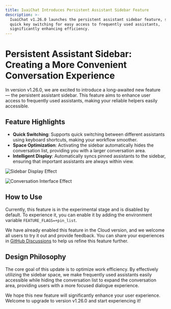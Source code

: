 ```yaml
---
title: IuaiChat Introduces Persistent Assistant Sidebar Feature
description: >-
  IuaiChat v1.26.0 launches the persistent assistant sidebar feature, supporting
  quick key switching for easy access to frequently used assistants,
  significantly enhancing efficiency.
---
```


# Persistent Assistant Sidebar: Creating a More Convenient Conversation Experience

In version v1.26.0, we are excited to introduce a long-awaited new feature — the persistent assistant sidebar. This feature aims to enhance user access to frequently used assistants, making your reliable helpers easily accessible.

## Feature Highlights

- **Quick Switching**: Supports quick switching between different assistants using keyboard shortcuts, making your workflow smoother.
- **Space Optimization**: Activating the sidebar automatically hides the conversation list, providing you with a larger conversation area.
- **Intelligent Display**: Automatically syncs pinned assistants to the sidebar, ensuring that important assistants are always within view.

![Sidebar Display Effect](https://github.com/user-attachments/assets/6935e155-4a1d-4ab7-a61a-2b813d65bb7b)

![Conversation Interface Effect](https://github.com/user-attachments/assets/c68e88e4-cf2e-4122-82bc-89ba193b1eb4)

## How to Use

Currently, this feature is in the experimental stage and is disabled by default. To experience it, you can enable it by adding the environment variable `FEATURE_FLAGS=+pin_list`.

We have already enabled this feature in the Cloud version, and we welcome all users to try it out and provide feedback. You can share your experiences in [GitHub Discussions](https://github.com/lobehub/lobe-chat/discussions/4515) to help us refine this feature further.

## Design Philosophy

The core goal of this update is to optimize work efficiency. By effectively utilizing the sidebar space, we make frequently used assistants easily accessible while hiding the conversation list to expand the conversation area, providing users with a more focused dialogue experience.

We hope this new feature will significantly enhance your user experience. Welcome to upgrade to version v1.26.0 and start experiencing it!
